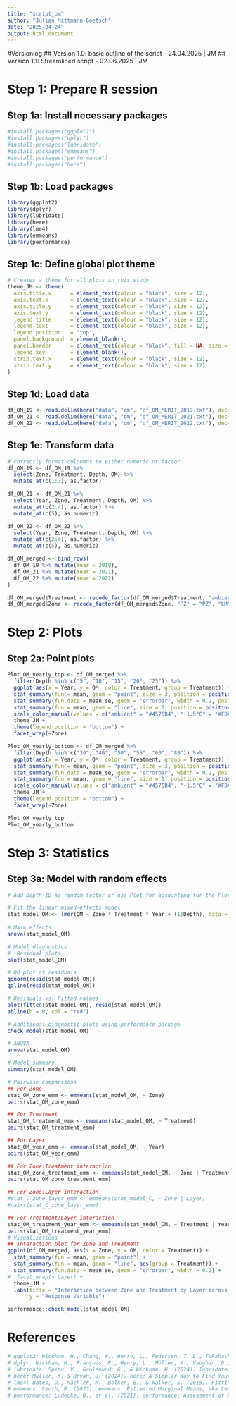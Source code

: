 ```yaml
---
title: "script_om"
author: "Julian Mittmann-Goetsch"
date: "2025-04-24"
output: html_document
---
```

#Versionlog 
## Version 1.0: basic outline of the script - 24.04.2025 | JM
## Version 1.1: Streamlined script - 02.06.2025 | JM

# Step 1: Prepare R session
## Step 1a: Install necessary packages
```r
#install.packages("ggplot2")
#install.packages("dplyr")
#install.packages("lubridate")
#install.packages("emmeans")
#install.packages("performance")
#install.packages("here")
```

## Step 1b: Load packages
```r
library(ggplot2)
library(dplyr)
library(lubridate)
library(here)
library(lme4)
library(emmeans)
library(performance)
```

## Step 1c: Define global plot theme
```r
# Creates a theme for all plots in this study 
theme_JM <- theme(
  axis.title.x      = element_text(colour = "black", size = 12),
  axis.text.x       = element_text(colour = "black", size = 12), 
  axis.title.y      = element_text(colour = "black", size = 12),
  axis.text.y       = element_text(colour = "black", size = 12), 
  legend.title      = element_text(colour = "black", size = 12),
  legend.text       = element_text(colour = "black", size = 12), 
  legend.position   = "top",
  panel.background  = element_blank(), 
  panel.border      = element_rect(colour = "black", fill = NA, size = 1.2),
  legend.key        = element_blank(),
  strip.text.x      = element_text(colour = "black", size = 12),
  strip.text.y      = element_text(colour = "black", size = 12)
)
```

## Step 1d: Load data
```r
df_OM_19 <- read.delim(here("data", "om", "df_OM_MERIT_2019.txt"), dec=".", sep="\t")    # L0 raw data MERIT OM 2019 @Hao Tang
df_OM_21 <- read.delim(here("data", "om", "df_OM_MERIT_2021.txt"), dec=".", sep="\t")    # L0 raw data MERIT OM 2021 @JulianMiGoe, @Lea Rebentisch
df_OM_22 <- read.delim(here("data", "om", "df_OM_MERIT_2022.txt"), dec=".", sep="\t")    # L0 raw data MERIT OM 2021 @JulianMiGoe
```

## Step 1e: Transform data
```r
# correctly format coloumns to either numeric or factor
df_OM_19 <- df_OM_19 %>% 
  select(Zone, Treatment, Depth, OM) %>% 
  mutate_at(c(1:3), as.factor)

df_OM_21 <- df_OM_21 %>% 
  select(Year, Zone, Treatment, Depth, OM) %>% 
  mutate_at(c(2:4), as.factor) %>% 
  mutate_at(c(5), as.numeric)

df_OM_22 <- df_OM_22 %>% 
  select(Year, Zone, Treatment, Depth, OM) %>% 
  mutate_at(c(2:4), as.factor) %>% 
  mutate_at(c(5), as.numeric)

df_OM_merged <- bind_rows(
  df_OM_19 %>% mutate(Year = 2019),
  df_OM_21 %>% mutate(Year = 2021),
  df_OM_22 %>% mutate(Year = 2022)
)

df_OM_merged$Treatment <- recode_factor(df_OM_merged$Treatment, "ambient" = "ambient", "+1.5C" = "+1.5°C", "+3.0C" = "+3.0°C")
df_OM_merged$Zone <- recode_factor(df_OM_merged$Zone, "PZ" = "PZ", "LM" = "LM", "HM" = "HM")
```

# Step 2: Plots
## Step 2a: Point plots
```r
Plot_OM_yearly_top <- df_OM_merged %>% 
  filter(Depth %in% c("5", "10", "15", "20", "25")) %>% 
  ggplot(aes(x = Year, y = OM, color = Treatment, group = Treatment)) +
  stat_summary(fun = mean, geom = "point", size = 3, position = position_dodge(width = 0.2)) +
  stat_summary(fun.data = mean_se, geom = "errorbar", width = 0.2, position = position_dodge(width = 0.2)) +
  stat_summary(fun = mean, geom = "line", size = 1, position = position_dodge(width = 0.2)) +
  scale_color_manual(values = c("ambient" = "#4575B4", "+1.5°C" = "#FDAE61", "+3.0°C" = "#D73027"), name = "Warming treatment:") +
  theme_JM +
  theme(legend.position = "bottom") +
  facet_wrap(~Zone) 

Plot_OM_yearly_bottom <- df_OM_merged %>% 
  filter(Depth %in% c("30", "40", "50", "55", "60", "80")) %>% 
  ggplot(aes(x = Year, y = OM, color = Treatment, group = Treatment)) +
  stat_summary(fun = mean, geom = "point", size = 3, position = position_dodge(width = 0.2)) +
  stat_summary(fun.data = mean_se, geom = "errorbar", width = 0.2, position = position_dodge(width = 0.2)) +
  stat_summary(fun = mean, geom = "line", size = 1, position = position_dodge(width = 0.2)) +
  scale_color_manual(values = c("ambient" = "#4575B4", "+1.5°C" = "#FDAE61", "+3.0°C" = "#D73027")) +
  theme_JM +
  theme(legend.position = "bottom") +
  facet_wrap(~Zone) 

Plot_OM_yearly_top
Plot_OM_yearly_bottom
```

# Step 3: Statistics
## Step 3a: Model with random effects
```r
# Add Depth_ID as random factor or use Plot for accounting for the Plots not just the cores being non-independent

# Fit the linear mixed-effects model
stat_model_OM <- lmer(OM ~ Zone * Treatment * Year + (1|Depth), data = df_OM_merged %>% filter(Depth %in% c("5", "10", "15", "20", "25"))) 
 
# Main effects
anova(stat_model_OM)

# Model diagnostics
#  Residual plots
plot(stat_model_OM)

# QQ plot of residuals
qqnorm(resid(stat_model_OM))
qqline(resid(stat_model_OM))

# Residuals vs. Fitted values
plot(fitted(stat_model_OM), resid(stat_model_OM))
abline(h = 0, col = "red")

# Additional diagnostic plots using performance package
check_model(stat_model_OM)

# ANOVA
anova(stat_model_OM)

# Model summary
summary(stat_model_OM)

# Pairwise comparisons
## For Zone
stat_OM_zone_emm <- emmeans(stat_model_OM, ~ Zone)
pairs(stat_OM_zone_emm)

## For Treatment
stat_OM_treatment_emm <- emmeans(stat_model_OM, ~ Treatment)
pairs(stat_OM_treatment_emm)

## For Layer
stat_OM_year_emm <- emmeans(stat_model_OM, ~ Year)
pairs(stat_OM_year_emm)

## For Zone:Treatment interaction
stat_OM_zone_treatment_emm <- emmeans(stat_model_OM, ~ Zone | Treatment)
pairs(stat_OM_zone_treatment_emm)

## For Zone:Layer interaction
#stat_C_zone_layer_emm <- emmeans(stat_model_C, ~ Zone | Layer)
#pairs(stat_C_zone_layer_emm)

## For Treatment:Layer interaction
stat_OM_treatment_year_emm <- emmeans(stat_model_OM, ~ Treatment | Year)
pairs(stat_OM_treatment_year_emm)
# Visualizations
## Interaction plot for Zone and Treatment
ggplot(df_OM_merged, aes(x = Zone, y = OM, color = Treatment)) +
  stat_summary(fun = mean, geom = "point") +
  stat_summary(fun = mean, geom = "line", aes(group = Treatment)) +
  stat_summary(fun.data = mean_se, geom = "errorbar", width = 0.2) +
#  facet_wrap(~ Layer) +
  theme_JM +
  labs(title = "Interaction between Zone and Treatment by Layer across all Enzymes",
       y = "Response Variable")

performance::check_model(stat_model_OM)
```

# References
```r
# ggplot2: Wickham, H., Chang, W., Henry, L., Pedersen, T. L., Takahashi, K., Wilke, C., Woo, K., & Yutani, H. (2024). ggplot2: Create Elegant Data Visualisations Using the Grammar of Graphics. R package version 3.5.1. https://CRAN.R-project.org/package=ggplot2
# dplyr: Wickham, H., François, R., Henry, L., Müller, K., Vaughan, D., & PBC, P. S. (2024). dplyr: A Grammar of Data Manipulation. R package version 1.1.4. https://CRAN.R-project.org/package=dplyr
# lubridate: Spinu, V., Grolemund, G., & Wickham, H. (2024). lubridate: Make Dealing with Dates a Little Easier. R package version 1.9.3. https://CRAN.R-project.org/package=lubridate
# here: Müller, K. & Bryan, J. (2024). here: A Simpler Way to Find Your Files. R package version 1.0.1. https://CRAN.R-project.org/package=here
# lme4: Bates, D., Mächler, M., Bolker, B., & Walker, S. (2015). Fitting Linear Mixed-Effects Models Using lme4. J Stat Softw, 67(1), 1-48. https://doi.org/10.18637/jss.v067.i01
# emmeans: Lenth, R. (2023). emmeans: Estimated Marginal Means, aka Least-Squares Means. https://CRAN.R-project.org/package=emmeans
# performance: Lüdecke, D., et al. (2021). performance: Assessment of Regression Models Performance. https://CRAN.R-project.org/package=performance
```
